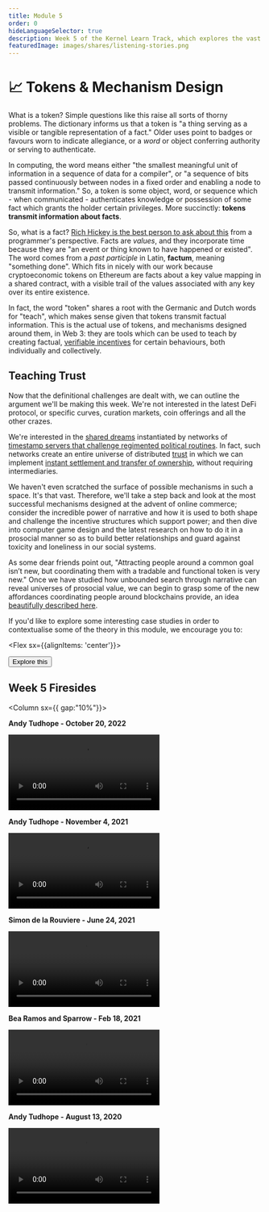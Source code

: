 ```yaml
---
title: Module 5
order: 0
hideLanguageSelector: true
description: Week 5 of the Kernel Learn Track, which explores the vast space of tokens and mechanism design enabled within a digital universe of distributed trust.
featuredImage: images/shares/listening-stories.png
---
```


# 📈 Tokens & Mechanism Design

What is a token? Simple questions like this raise all sorts of thorny problems. The dictionary 
informs us that a token is "a thing serving as a visible or tangible representation of a fact." 
Older uses point to badges or favours worn to indicate allegiance, or a _word_ or object 
conferring authority or serving to authenticate.

In computing, the word means either "the smallest meaningful unit of information in a sequence 
of data for a compiler", or "a sequence of bits passed continuously between nodes in a fixed 
order and enabling a node to transmit information." So, a token is some object, word, or 
sequence which - when communicated - authenticates knowledge or possession of some fact which 
grants the holder certain privileges. More succinctly: **tokens transmit information about facts**.

So, what is a fact? [Rich Hickey is the best person to ask about this](https://youtu.be/-6BsiVyC1kM?t=1207) 
from a programmer's perspective. Facts are _values_, and they incorporate time because they are 
"an event or thing known to have happened or existed". The word comes from a _past participle_ 
in Latin, **factum**, meaning "something done". Which fits in nicely with our work because 
cryptoeconomic tokens on Ethereum are facts about a key value mapping in a shared contract, 
with a visible trail of the values associated with any key over its entire existence.

In fact, the word "token" shares a root with the Germanic and Dutch words for "teach", which 
makes sense given that tokens transmit factual information. This is the actual use of tokens, 
and mechanisms designed around them, in Web 3: they are tools which can be used to teach by 
creating factual, [verifiable incentives](/learn/module-3/lock-it-open/#the-path-forward) for 
certain behaviours, both individually and collectively.

## Teaching Trust

Now that the definitional challenges are dealt with, we can outline the argument we'll be making this week. We're not interested in the latest DeFi protocol, or specific curves, curation markets, coin offerings and all the other crazes.

We're interested in the [shared dreams](/learn/module-1/dreamers) instantiated by networks of [timestamp servers that challenge regimented political routines](/learn/module-4/the-garden/#shared-realities). In fact, such networks create an entire universe of distributed [trust](/learn/module-0/trust/) in which we can implement [instant settlement and transfer of ownership](/learn/module-0/money-language/#open-protocols-and-a-network-of-value), without requiring intermediaries.

We haven't even scratched the surface of possible mechanisms in such a space. It's that vast. Therefore, we'll take a step back and look at the most successful mechanisms designed at the advent of online commerce; consider the incredible power of narrative and how it is used to both shape and challenge the incentive structures which support power; and then dive into computer game design and the latest research on how to do it in a prosocial manner so as to build better relationships and guard against toxicity and loneliness in our social systems.

As some dear friends point out, "Attracting people around a common goal isn’t new, but coordinating them with a tradable and functional token is very new." Once we have studied how unbounded search through narrative can reveal universes of prosocial value, we can begin to grasp some of the new affordances coordinating people around blockchains provide, an idea [beautifully described here](https://www.daoistry.com/mindsets/blockchain-coordination/).

If you'd like to explore some interesting case studies in order to contextualise some of the theory in this module, we encourage you to:

<Aligner center>

<Flex sx={{alignItems: 'center'}}>
  
  <Button to='/build/token-studies/' secondary inline>
    Explore this
  </Button>

</Flex>

</Aligner>

## Week 5 Firesides

<Column sx={{ gap:"10%"}}>

<Box>

**Andy Tudhope - October 20, 2022**

<Video src="https://www.youtube-nocookie.com/embed/NfKZkIlC2sE?start=245" />

</Box>

<Box>

**Andy Tudhope - November 4, 2021**

<Video src="https://www.youtube-nocookie.com/embed/OtP9zVvmG1I?start=329" />

</Box>

<Box>

**Simon de la Rouviere - June 24, 2021**

<Video src="https://www.youtube-nocookie.com/embed/KQb6ok5SRV4?start=264" />

</Box>

<Box>

**Bea Ramos and Sparrow - Feb 18, 2021**

<Video src="https://www.youtube-nocookie.com/embed/NUO86413eD4?start=132" />

</Box>

<Box>

**Andy Tudhope - August 13, 2020**

<Video src="https://www.youtube-nocookie.com/embed/JVDcfwWkP18?start=361" />

</Box>

</Column>
